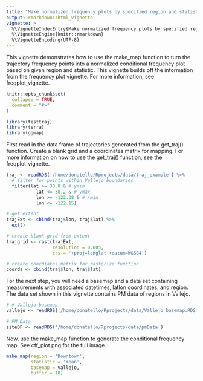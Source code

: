 ```yaml
---
title: "Make normalized frequency plots by specified region and statistic"
output: rmarkdown::html_vignette
vignette: >
  %\VignetteIndexEntry{Make normalized frequency plots by specified region and statistic}
  %\VignetteEngine{knitr::rmarkdown}
  %\VignetteEncoding{UTF-8}
---
```

This vignette demonstrates how to use the make_map function to turn the trajectory frequency points into a normalized conditional frequency plot based on given region and statistic. This vignette builds off the information from the frequency plot vignette. For more information, see freqplot_vignette. 
```r
knitr::opts_chunk$set(
  collapse = TRUE,
  comment = "#>"
)
```

```r
library(testtraj)
library(terra)
library(ggmap)
```

First read in the data frame of trajectories generated from the get_traj() function. Create a blank grid and a coordinates matrix for mapping. For more information on how to use the get_traj() function, see the freqplot_vignette.
```r
traj <- readRDS('/home/donatello/Rprojects/data/traj_example') %>%
  # filter for points within Vallejo boundaries
  filter(lat >= 38.0 & # ymin
           lat <= 38.2 & # ymax
           lon >= -122.38 & # xmin
           lon <= -122.15)

# get extent
trajExt <- cbind(traj$lon, traj$lat) %>%
  ext()

# create blank grid from extent
trajgrid <- rast(trajExt,
                 resolution = 0.005,
                 crs = '+proj=longlat +datum=WGS84')

# create coordiates matrix for rasterize function
coords <- cbind(traj$lon, traj$lat)
```

For the next step, you will need a basemap and a data set containing measurements with associated datetimes, latlon coordinates, and region. The data set shown in this vignette contains PM data of regions in Vallejo. 
```r
# # Vallejo basemap
vallejo <- readRDS('/home/donatello/Rprojects/data/Vallejo_basemap.RDS')

# PM Data
siteDF <- readRDS('/home/donatello/Rprojects/data/pmData')
```

Now, use the make_map function to generate the conditional frequency map. See cff_plot.png for the full image.
```r
make_map(region = 'Downtown',
         statistic = 'mean',
         basemap = vallejo,
         buffer = 10)
```


